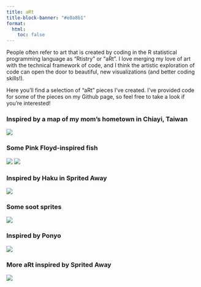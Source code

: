 ```yaml
---
title: aRt
title-block-banner: "#e0a8b1"
format:
  html:
    toc: false
---
```


People often refer to art that is created by coding in the R statistical programming language as "Rtistry" or "aRt". I love merging my love of art with the technical framework of code, and I think the artistic exploration of code can open the door to beautiful, new visualizations (and better coding skills!).

Here you'll find a selection of "aRt" pieces I've created. I've provided code for some of the pieces on my Github page, so feel free to take a look if you're interested!

### Inspired by a map of my mom's hometown in Chiayi, Taiwan

![](chiayi_map_final_final.PNG)

### Some Pink Floyd-inspired fish

![](fish_water_final.png) ![](fish_space_final.png)

### Inspired by Haku in Sprited Away

![](SA-Water_final.png)

### Some soot sprites

![](Soot%20Sprites.png)

### Inspired by Ponyo

![](genart_ponyo2.PNG)

### More aRt inspired by Sprited Away

![](genart_haku.jpg)
